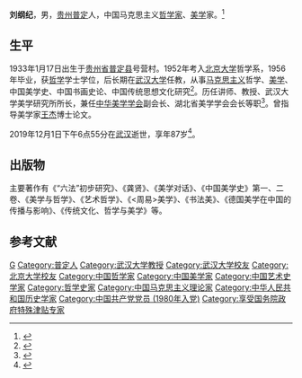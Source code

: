 '''刘纲纪'''{{BD|1933年|1月17日|2019年|12月1日|catIdx=L}}，男，[[贵州|贵州]][[普定|普定]]人，中国马克思主义[[哲学家|哲学家]]、[[美学|美学]]家。<ref>{{Cite web |url=http://www.whu.edu.cn/szdw/2008/1216/article_20.html |title=刘纲纪 |accessdate=2013-06-26 |archive-date=2013-06-27 |archive-url=https://web.archive.org/web/20130627142329/http://www.whu.edu.cn/szdw/2008/1216/article_20.html |dead-url=no }}</ref>

==生平==
1933年1月17日出生于[[贵州省|贵州省]][[普定县|普定县]]号营村。1952年考入[[北京大学|北京大学]]哲学系，1956年毕业，获[[哲学|哲学]]学士学位，后长期在[[武汉大学|武汉大学]]任教，从事[[马克思主义|马克思主义]]哲学、[[美学|美学]]、中国美学史、中国书画史论、中国传统思想文化研究<ref>{{cite web |title=师资队伍：人文社科资深教授 |url=https://www.whu.edu.cn/info/1217/3576.htm |publisher=武汉大学 |accessdate=2019-12-02 |archive-date=2020-06-25 |archive-url=https://web.archive.org/web/20200625013924/https://www.whu.edu.cn/info/1217/3576.htm |dead-url=no }}</ref>。历任讲师、教授、武汉大学美学研究所所长，兼任[[中华美学学会|中华美学学会]]副会长、湖北省美学学会会长等职<ref>{{cite web |author1=潘闻博 |title=哲学家刘纲纪逝世享年87岁，与李泽厚并称“北李南刘” |url=http://www.bjnews.com.cn/news/2019/12/02/656679.html |publisher=[[新京报|新京报]] |date=2019-12-02}}</ref>。曾指导美学家[[王杰_(美学学者)|王杰]]博士论文。

2019年12月1日下午6点55分在[[武汉|武汉]]逝世，享年87岁<ref>{{cite web |author1=蒋子文 |title=著名马克思主义哲学家、美学家刘纲纪先生逝世，享年87岁 |url=https://www.thepaper.cn/newsDetail_forward_5118444 |publisher=澎湃新闻 |date=2019-12-02 |accessdate=2019-12-02 |archive-date=2019-12-03 |archive-url=https://web.archive.org/web/20191203065223/https://www.thepaper.cn/newsDetail_forward_5118444 |dead-url=no }}</ref>。
==出版物==
主要著作有《“六法”初步研究》、《龚贤》、《美学对话》、《中国美学史》第一、二卷、《美学与哲学》、《艺术哲学》、《<周易>美学》、《书法美》、《德国美学在中国的传播与影响》、《传统文化、哲学与美学》等。
==参考文献==
{{Reflist}}

{{Authority control}}
{{DEFAULTSORT:Liu刘}}
[[Category:刘姓|G]]
[[Category:普定人|Category:普定人]]
[[Category:武汉大学教授|Category:武汉大学教授]]
[[Category:武汉大学校友|Category:武汉大学校友]]
[[Category:北京大学校友|Category:北京大学校友]]
[[Category:中国哲学家|Category:中国哲学家]]
[[Category:中国美学家|Category:中国美学家]]
[[Category:中国艺术史学家|Category:中国艺术史学家]]
[[Category:哲学史家|Category:哲学史家]]
[[Category:中国马克思主义理论家|Category:中国马克思主义理论家]]
[[Category:中华人民共和国历史学家|Category:中华人民共和国历史学家]]
[[Category:中国共产党党员_(1980年入党)|Category:中国共产党党员 (1980年入党)]]
[[Category:享受国务院政府特殊津贴专家|Category:享受国务院政府特殊津贴专家]]